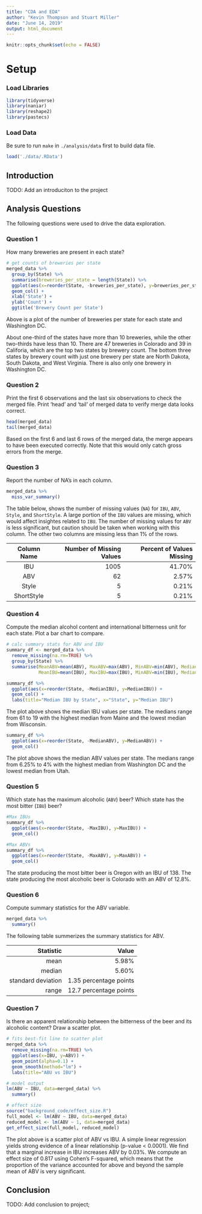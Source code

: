 ```yaml
---
title: "CDA and EDA"
author: "Kevin Thompson and Stuart Miller"
date: "June 14, 2019"
output: html_document
---
```


```r
knitr::opts_chunk$set(echo = FALSE)
```

# Setup

### Load Libraries

```r
library(tidyverse)
library(naniar)
library(reshape2)
library(pastecs)
```

### Load Data

Be sure to run `make` in `./analysis/data` first to build data file.

```r
load('./data/.RData')
```

## Introduction

TODO: Add an introduciton to the project

## Analysis Questions

The following questions were used to drive the data exploration.

### Question 1

How many breweries are present in each state?

```r
# get counts of breweries per state
merged_data %>% 
  group_by(State) %>% 
  summarise(breweries_per_state = length(State)) %>%
  ggplot(aes(x=reorder(State, -breweries_per_state), y=breweries_per_state)) +
  geom_col() +
  xlab('State') +
  ylab('Count') +
  ggtitle('Brewery Count per State')
```

Above is a plot of the number of breweries per state for each state and Washington DC.

About one-third of the states have more than 10 breweries, while the other two-thirds have less than 10. There are 47 breweries in Colorado and 39 in Califoria, which are the top two states by brewery count. The bottom three states by brewery count with just one brewery per state are North Dakota, South Dakota, and West Virginia. There is also only one brewery in Washington DC.

### Question 2

Print the first 6 observations and the last six observations to check the merged file. Print 'head' and 'tail' of merged data to verify merge data looks correct.

```r
head(merged_data)
tail(merged_data)
```

Based on the first 6 and last 6 rows of the merged data, the merge appears to have been executed correctly. Note that this would only catch gross errors from the merge.

### Question 3

Report the number of NA's in each column.

```r
merged_data %>%
  miss_var_summary()
```

The table below, shows the number of missing values (`NA`) for `IBU`, `ABV`, `Style`, and `ShortStyle`. A large portion of the `IBU` values are missing, which would affect insightes related to `IBU`. The number of missing values for `ABV` is less significant, but caution should be taken when working with this column. The other two columns are missing less than 1% of the rows.

| Column Name   | Number of Missing Values| Percent of Values Missing|
|:-------------:|------------------------:|-------------------------:|
| IBU           | 1005                    |41.70%                    |
| ABV           | 62                      |2.57%                     |
| Style         | 5                       |0.21%                     |
| ShortStyle    | 5                       |0.21%                     |


### Question 4

Compute the median alcohol content and international bitterness unit for each state. Plot a bar chart to compare.

```r
# calc summary stats for ABV and IBU
summary_df <- merged_data %>% 
  remove_missing(na.rm=TRUE) %>%
  group_by(State) %>% 
  summarise(MeanABV=mean(ABV), MaxABV=max(ABV), MinABV=min(ABV), MedianABV=median(ABV), StdABV=sd(ABV),
            MeanIBU=mean(IBU), MaxIBU=max(IBU), MinABV=min(IBU), MedianIBU=median(IBU), StdIBU=sd(IBU))
```


```r
summary_df %>%
  ggplot(aes(x=reorder(State, -MedianIBU), y=MedianIBU)) +
  geom_col() +
  labs(title="Median IBU by State", x="State", y="Median IBU")
```

The plot above shows the median IBU values per state. The medians range from 61 to 19 with the highest median from Maine and the lowest median from Wisconsin.

```r
summary_df %>%
  ggplot(aes(x=reorder(State, -MedianABV), y=MedianABV)) +
  geom_col()

```

The plot above shows the median ABV values per state. The medians range from 6.25% to 4% with the highest median from Washington DC and the lowest median from Utah.

### Question 5

Which state has the maximum alcoholic (`ABV`) beer? Which state has the most bitter (`IBU`) beer?

```r
#Max IBUs
summary_df %>%
  ggplot(aes(x=reorder(State, -MaxIBU), y=MaxIBU)) +
  geom_col()

#Max ABVs 
summary_df %>%
  ggplot(aes(x=reorder(State, -MaxABV), y=MaxABV)) +
  geom_col()
```

The state producing the most bitter beer is Oregon with an IBU of 138. The state producing the most alcoholic beer is Colorado with an ABV of 12.8%.

### Question 6

Compute summary statistics for the ABV variable.

```r
merged_data %>%
  summary()
```

The following table summerizes the summary statistics for ABV.

| Statistic           | Value |
|--------------------:|------------------------:|
| mean                | 5.98%                   |
| median              | 5.60%                   |
| standard deviation  | 1.35 percentage points  |
| range               | 12.7 percentage points  |

### Question 7

Is there an apparent relationship between the bitterness of the beer and its alcoholic content? Draw a scatter plot.

```r

# fits best-fit line to scatter plot
merged_data %>%
  remove_missing(na.rm=TRUE) %>%
  ggplot(aes(x=IBU, y=ABV)) +
  geom_point(alpha=0.1) +
  geom_smooth(method="lm") + 
  labs(title="ABU vs IBU")

# model output
lm(ABV ~ IBU, data=merged_data) %>%
  summary()

# effect size
source("background_code/effect_size.R")
full_model <- lm(ABV ~ IBU, data=merged_data)
reduced_model <- lm(ABV ~ 1, data=merged_data)
get_effect_size(full_model, reduced_model)
```

The plot above is a scatter plot of ABV vs IBU. A simple linear regression yields strong evidence of a linear relationship (p-value < 0.0001). We find that a marginal increase in IBU increases ABV by 0.03%. We compute an effect size of 0.817 using Cohen's F-squared, which means that the proportion of the variance accounted for above and beyond the sample mean of ABV is very significant. 


## Conclusion

TODO: Add conclusion to project; 
